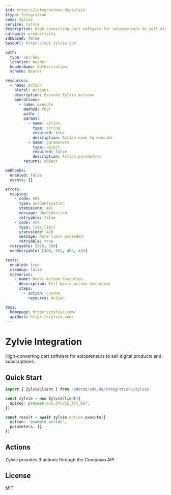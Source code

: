 ```yaml
---
$id: https://integrations.do/zylvie
$type: Integration
name: Zylvie
service: zylvie
description: High-converting cart software for solopreneurs to sell digital products and subscriptions.
category: productivity
sdkBased: false
baseUrl: https://api.zylvie.com

auth:
  type: api-key
  location: header
  headerName: Authorization
  scheme: Bearer

resources:
  - name: Action
    plural: Actions
    description: Execute Zylvie actions
    operations:
      - name: execute
        method: POST
        path: /
        params:
          - name: action
            type: string
            required: true
            description: Action name to execute
          - name: parameters
            type: object
            required: false
            description: Action parameters
        returns: object

webhooks:
  enabled: false
  events: []

errors:
  mapping:
    - code: 401
      type: authentication
      statusCode: 401
      message: Unauthorized
      retryable: false
    - code: 429
      type: rate_limit
      statusCode: 429
      message: Rate limit exceeded
      retryable: true
  retryable: [429, 500]
  nonRetryable: [400, 401, 403, 404]

tests:
  enabled: true
  cleanup: false
  scenarios:
    - name: Basic Action Execution
      description: Test basic action execution
      steps:
        - action: custom
          resource: Action

docs:
  homepage: https://zylvie.com/
  apiDocs: https://zylvie.com/
---
```


# Zylvie Integration

High-converting cart software for solopreneurs to sell digital products and subscriptions.

## Quick Start

```typescript
import { ZylvieClient } from '@dotdo/sdk.do/integrations/zylvie'

const zylvie = new ZylvieClient({
  apiKey: process.env.ZYLVIE_API_KEY,
})

const result = await zylvie.action.execute({
  action: 'example_action',
  parameters: {},
})
```

## Actions

Zylvie provides 3 actions through the Composio API.

## License

MIT
